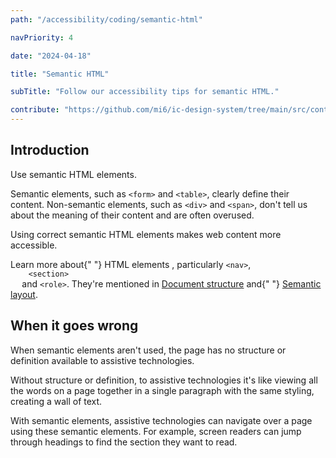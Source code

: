 ```yaml
---
path: "/accessibility/coding/semantic-html"

navPriority: 4

date: "2024-04-18"

title: "Semantic HTML"

subTitle: "Follow our accessibility tips for semantic HTML."

contribute: "https://github.com/mi6/ic-design-system/tree/main/src/content/structured/accessibility/coding/semantic-html.mdx"
---
```


## Introduction

Use semantic HTML elements.

Semantic elements, such as `<form>` and `<table>`, clearly define their content. Non-semantic elements, such as `<div>` and `<span>`, don't tell us about the meaning of their content and are often overused.

Using correct semantic HTML elements makes web content more accessible.

<p>
  Learn more about{" "}
  <ic-link
    target="_blank"
    href="https://developer.mozilla.org/en-US/docs/Web/HTML/Element"
    rel="noreferer noopener nofollow"
  >
    HTML elements
  </ic-link>
  , particularly <code className="language-text">&lt;nav&gt;</code>, <code className="language-text">
    &lt;section&gt;
  </code> and <code className="language-text">&lt;role&gt;</code>. They're mentioned
  in <a href="/accessibility/coding/document-structure">Document structure</a> and{" "}
  <a href="/accessibility/coding/semantic-layout">Semantic layout</a>.
</p>

## When it goes wrong

When semantic elements aren't used, the page has no structure or definition available to assistive technologies.

Without structure or definition, to assistive technologies it's like viewing all the words on a page together in a single paragraph with the same styling, creating a wall of text.

With semantic elements, assistive technologies can navigate over a page using these semantic elements. For example, screen readers can jump through headings to find the section they want to read.
